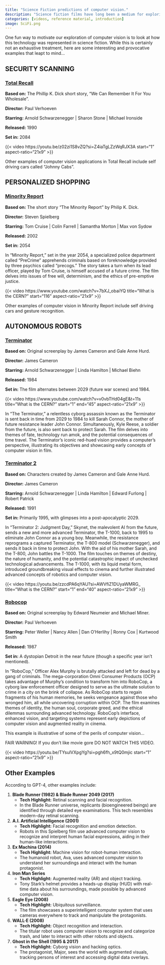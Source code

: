 ```yaml
---
title: "Science Fiction predictions of computer vision."
description: "Science fiction films have long been a medium for exploring the potential (and often dystopian) applications of emerging technologies, including computer vision."
categories: [videos, reference material, introduction]
image: SciFi.png
---
```




One fun way to motivate our exploration of computer vision is to look at how this technology was represented in science fiction. While this is certainly not an exhaustive treatment, here are some interesting and provocative examples that leapt to mind...

## SECURITY SCANNING

### [Total Recall](https://www.imdb.com/title/tt0100802/)

**Based on:** The Phillip K. Dick short story, "We Can Remember It For You Wholesale".

**Director:** Paul Verhoeven

**Starring:** Arnold Schwarzenegger | Sharon Stone | Michael Ironside

**Released:** 1990

**Set in:**  2084

{{< video https://youtu.be/z02zi1S8vZQ?si=Z4iaTgLZzWqRJX3A
    start="1"
    aspect-ratio="21x9" 
>}}

Other examples of computer vision applications in Total Recall include self driving cars called "Johnny Cabs".

## PERSONALIZED SHOPPING

### [Minority Report](https://www.imdb.com/title/tt0181689/?ref_=fn_al_tt_1)

**Based on:** The short story "The Minority Report" by Philip K. Dick.

**Director:** Steven Spielberg

**Starring:** Tom Cruise | Colin Farrell | Samantha Morton | Max von Sydow

**Released:** 2002

**Set in:** 2054

In "Minority Report," set in the year 2054, a specialized police department called "PreCrime" apprehends criminals based on foreknowledge provided by three psychics called "precogs." The story takes a turn when its lead officer, played by Tom Cruise, is himself accused of a future crime. The film delves into issues of free will, determinism, and the ethics of pre-emptive justice.

{{< video https://www.youtube.com/watch?v=7bXJ_obaiYQ
    title="What is the CERN?"
    start="116"
    aspect-ratio="21x9" 
>}}

Other examples of computer vision in Minority Report include self driving cars and gesture recognition.

## AUTONOMOUS ROBOTS

### [Terminator](https://www.imdb.com/title/tt0088247/?ref_=fn_al_tt_1)

**Based on:** Original screenplay by James Cameron and Gale Anne Hurd.

**Director:** James Cameron

**Starring:** Arnold Schwarzenegger | Linda Hamilton | Michael Biehn

**Released:** 1984

**Set in:** The film alternates between 2029 (future war scenes) and 1984.

{{< video https://www.youtube.com/watch?v=v0vbTHd04gE&t=11s
    title="What is the CERN?"
    start="1"
    end="45"
    aspect-ratio="21x9" 
>}}


In "The Terminator," a relentless cyborg assassin known as the Terminator is sent back in time from 2029 to 1984 to kill Sarah Connor, the mother of future resistance leader John Connor. Simultaneously, Kyle Reese, a soldier from the future, is also sent back to protect Sarah. The film delves into themes of fate, technology run amok, and the potential consequences of time travel. The Terminator's iconic red-hued vision provides a computer's perspective, illustrating its objectives and showcasing early concepts of computer vision in film.

### [Terminator 2](https://www.imdb.com/title/tt0103064/?ref_=fn_al_tt_1)

**Based on:** Characters created by James Cameron and Gale Anne Hurd.

**Director:** James Cameron

**Starring:** Arnold Schwarzenegger | Linda Hamilton | Edward Furlong | Robert Patrick

**Released:** 1991

**Set in:** Primarily 1995, with glimpses into a post-apocalyptic 2029.

In "Terminator 2: Judgment Day," Skynet, the malevolent AI from the future, sends a new and more advanced Terminator, the T-1000, back to 1995 to eliminate John Connor as a young boy. Meanwhile, the resistance reprograms a captured Terminator, the T-800 model (Schwarzenegger), and sends it back in time to protect John. With the aid of his mother Sarah, and the T-800, John battles the T-1000. The film touches on themes of destiny, the nature of humanity, and the potential catastrophic impact of unchecked technological advancements. The T-1000, with its liquid metal form, introduced groundbreaking visual effects to cinema and further illustrated advanced concepts of robotics and computer vision.


{{< video https://youtu.be/zzcdPA6qYAU?si=AWVfiZ1DUyaWMRG_
    title="What is the CERN?"
    start="1"
    end="40"
    aspect-ratio="21x9" 
>}}



### [Robocop](https://www.imdb.com/title/tt0093870/?ref_=fn_al_tt_1)

**Based on:** Original screenplay by Edward Neumeier and Michael Miner.

**Director:** Paul Verhoeven

**Starring:** Peter Weller | Nancy Allen | Dan O'Herlihy | Ronny Cox | Kurtwood Smith

**Released:** 1987

**Set in:** A dystopian Detroit in the near future (though a specific year isn't mentioned).

In "RoboCop," Officer Alex Murphy is brutally attacked and left for dead by a gang of criminals. The mega-corporation Omni Consumer Products (OCP) takes advantage of Murphy's condition to transform him into RoboCop, a cyborg law enforcement officer designed to serve as the ultimate solution to crime in a city on the brink of collapse. As RoboCop starts to regain fragments of his human memories, he seeks vengeance against those who wronged him, all while uncovering corruption within OCP. The film examines themes of identity, the human soul, corporate greed, and the ethical dilemmas surrounding advanced technology. RoboCop's interface, enhanced vision, and targeting systems represent early depictions of computer vision and augmented reality in cinema.

This example is illustrative of some of the perils of computer vision...

[FAIR WARNING!]{.red} If you don't like movie gore DO NOT WATCH THIS VIDEO.

{{< video https://youtu.be/TYsulVXpgYg?si=pgh6fh_x9tQ0mjic
    start="1"
    aspect-ratio="21x9" 
>}}


## Other Examples

According to GPT-4, other examples include:

1. **Blade Runner (1982) & Blade Runner 2049 (2017)**
    - **Tech Highlight:** Retinal scanning and facial recognition.
    - In the Blade Runner universe, replicants (bioengineered beings) are identified through detailed eye examinations. This tech resembles modern-day retinal scanning.

2. **A.I. Artificial Intelligence (2001)**
    - **Tech Highlight:** Facial recognition and emotion detection.
    - Robots in this Spielberg film use advanced computer vision to recognize and interpret human facial expressions, aiding in their human-like interactions.

3. **Ex Machina (2014)**
    - **Tech Highlight:** Machine vision for robot-human interaction.
    - The humanoid robot, Ava, uses advanced computer vision to understand her surroundings and interact with the human protagonist.

4.  **Iron Man Series**
    - **Tech Highlight:** Augmented reality (AR) and object tracking.
    - Tony Stark's helmet provides a heads-up display (HUD) with real-time data about his surroundings, made possible by advanced computer vision.

6. **Eagle Eye (2008)**
    - **Tech Highlight:** Ubiquitous surveillance.
    - The film showcases a superintelligent computer system that uses cameras everywhere to track and manipulate the protagonists.

8. **WALL·E (2008)**
    - **Tech Highlight:** Object recognition and interaction.
    - The titular robot uses computer vision to recognize and categorize trash, and later to interact with other robots and objects.

9. **Ghost in the Shell (1995 & 2017)**
    - **Tech Highlight:** Cyborg vision and hacking optics.
    - The protagonist, Major, sees the world with augmented visuals, tracking persons of interest and accessing digital data overlays.




